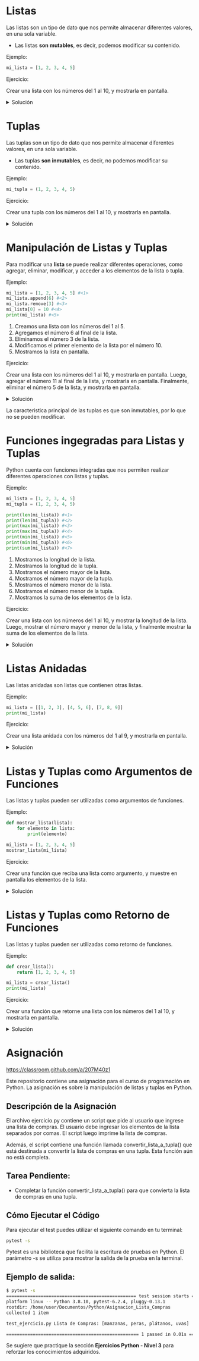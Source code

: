 # Listas

Las listas son un tipo de dato que nos permite almacenar diferentes valores, en una sola variable. 

- Las listas **son mutables**, es decir, podemos modificar su contenido. 

Ejemplo:

```python
mi_lista = [1, 2, 3, 4, 5]
```

Ejercicio:

Crear una lista con los números del 1 al 10, y mostrarla en pantalla.

<details>
  <summary>Solución</summary>
  
  ```python
  mi_lista = [1, 2, 3, 4, 5, 6, 7, 8, 9, 10]
  print(mi_lista)
  ```
</details>

# Tuplas

Las tuplas son un tipo de dato que nos permite almacenar diferentes valores, en una sola variable.

- Las tuplas **son inmutables**, es decir, no podemos modificar su contenido.

Ejemplo:

```python
mi_tupla = (1, 2, 3, 4, 5)
```

Ejercicio:

Crear una tupla con los números del 1 al 10, y mostrarla en pantalla.

<details>
  <summary>Solución</summary>
  
  ```python
  mi_tupla = (1, 2, 3, 4, 5, 6, 7, 8, 9, 10)
  print(mi_tupla)
  ```
</details>

# Manipulación de Listas y Tuplas

Para modificar una **lista** se puede realizar diferentes operaciones, como agregar, eliminar, modificar, y acceder a los elementos de la lista o tupla.

Ejemplo:

```python
mi_lista = [1, 2, 3, 4, 5] #<1>
mi_lista.append(6) #<2>
mi_lista.remove(3) #<3>
mi_lista[0] = 10 #<4>
print(mi_lista) #<5>
```

1. Creamos una lista con los números del 1 al 5.
2. Agregamos el número 6 al final de la lista.
3. Eliminamos el número 3 de la lista.
4. Modificamos el primer elemento de la lista por el número 10.
5. Mostramos la lista en pantalla.

Ejercicio:

Crear una lista con los números del 1 al 10, y mostrarla en pantalla. Luego, agregar el número 11 al final de la lista, y mostrarla en pantalla. Finalmente, eliminar el número 5 de la lista, y mostrarla en pantalla.

<details>
  <summary>Solución</summary>
  
  ```python
  mi_lista = [1, 2, 3, 4, 5, 6, 7, 8, 9, 10]
  print(mi_lista)
  mi_lista.append(11)
  print(mi_lista)
  mi_lista.remove(5)
  print(mi_lista)
  ```
</details>

::: {.callout-tip}
La caracteristica principal de las tuplas es que son inmutables, por lo que no se pueden modificar.
:::

# Funciones ingegradas para Listas y Tuplas

Python cuenta con funciones integradas que nos permiten realizar diferentes operaciones con listas y tuplas.

Ejemplo:

```python
mi_lista = [1, 2, 3, 4, 5]
mi_tupla = (1, 2, 3, 4, 5)

print(len(mi_lista)) #<1>
print(len(mi_tupla)) #<2>
print(max(mi_lista)) #<3>
print(max(mi_tupla)) #<4>
print(min(mi_lista)) #<5>
print(min(mi_tupla)) #<6>
print(sum(mi_lista)) #<7>
```

1. Mostramos la longitud de la lista.
2. Mostramos la longitud de la tupla.
3. Mostramos el número mayor de la lista.
4. Mostramos el número mayor de la tupla.
5. Mostramos el número menor de la lista.
6. Mostramos el número menor de la tupla.
7. Mostramos la suma de los elementos de la lista.

Ejercicio:

Crear una lista con los números del 1 al 10, y mostrar la longitud de la lista. Luego, mostrar el número mayor y menor de la lista, y finalmente mostrar la suma de los elementos de la lista.

<details>
  <summary>Solución</summary>
  
  ```python
  mi_lista = [1, 2, 3, 4, 5, 6, 7, 8, 9, 10]
  print(len(mi_lista))
  print(max(mi_lista))
  print(min(mi_lista))
  print(sum(mi_lista))
  ```
</details>

# Listas Anidadas

Las listas anidadas son listas que contienen otras listas.

Ejemplo:

```python
mi_lista = [[1, 2, 3], [4, 5, 6], [7, 8, 9]]
print(mi_lista)
```

Ejercicio:

Crear una lista anidada con los números del 1 al 9, y mostrarla en pantalla.

<details>
  <summary>Solución</summary>
  
  ```python
  mi_lista = [[1, 2, 3], [4, 5, 6], [7, 8, 9]]
  print(mi_lista)
  ```
</details>

# Listas y Tuplas como Argumentos de Funciones

Las listas y tuplas pueden ser utilizadas como argumentos de funciones.

Ejemplo:

```python
def mostrar_lista(lista):
    for elemento in lista:
        print(elemento)

mi_lista = [1, 2, 3, 4, 5]
mostrar_lista(mi_lista)
```
Ejercicio:

Crear una función que reciba una lista como argumento, y muestre en pantalla los elementos de la lista.

<details>
  <summary>Solución</summary>
  
  ```python
  def mostrar_lista(lista):
      for elemento in lista:
          print(elemento)

  mi_lista = [1, 2, 3, 4, 5]
  mostrar_lista(mi_lista)
  ```
</details>

# Listas y Tuplas como Retorno de Funciones

Las listas y tuplas pueden ser utilizadas como retorno de funciones.

Ejemplo:

```python
def crear_lista():
    return [1, 2, 3, 4, 5]

mi_lista = crear_lista()
print(mi_lista)
```

Ejercicio:

Crear una función que retorne una lista con los números del 1 al 10, y mostrarla en pantalla.

<details>
  <summary>Solución</summary>
  
  ```python
  def crear_lista():
      return [1, 2, 3, 4, 5, 6, 7, 8, 9, 10]

  mi_lista = crear_lista()
  print(mi_lista)
  ```
</details>

# Asignación

[https://classroom.github.com/a/207M40z1](https://classroom.github.com/a/207M40z1)

Este repositorio contiene una asignación para el curso de programación en Python. La asignación es sobre la manipulación de listas y tuplas en Python.

## Descripción de la Asignación

El archivo ejercicio.py contiene un script que pide al usuario que ingrese una lista de compras. El usuario debe ingresar los elementos de la lista separados por comas. El script luego imprime la lista de compras.

Además, el script contiene una función llamada convertir_lista_a_tupla() que está destinada a convertir la lista de compras en una tupla. Esta función aún no está completa.

## Tarea Pendiente:

-   Completar la función convertir_lista_a_tupla() para que convierta la lista de compras en una tupla.

## Cómo Ejecutar el Código

Para ejecutar el test puedes utilizar el siguiente comando en tu terminal:

```bash
pytest -s
```

Pytest es una biblioteca que facilita la escritura de pruebas en Python. El parámetro -s se utiliza para mostrar la salida de la prueba en la terminal.

## Ejemplo de salida:

```bash
$ pytest -s
================================================= test session starts =================================================
platform linux -- Python 3.8.10, pytest-6.2.4, pluggy-0.13.1
rootdir: /home/user/Documentos/Python/Asignacion_Lista_Compras
collected 1 item

test_ejercicio.py Lista de Compras: [manzanas, peras, plátanos, uvas]

================================================== 1 passed in 0.01s ==================================================
```

::: {.callout-tip}
Se sugiere que practique la sección **Ejercicios Python - Nivel 3 **para reforzar los conocimientos adquiridos.
:::